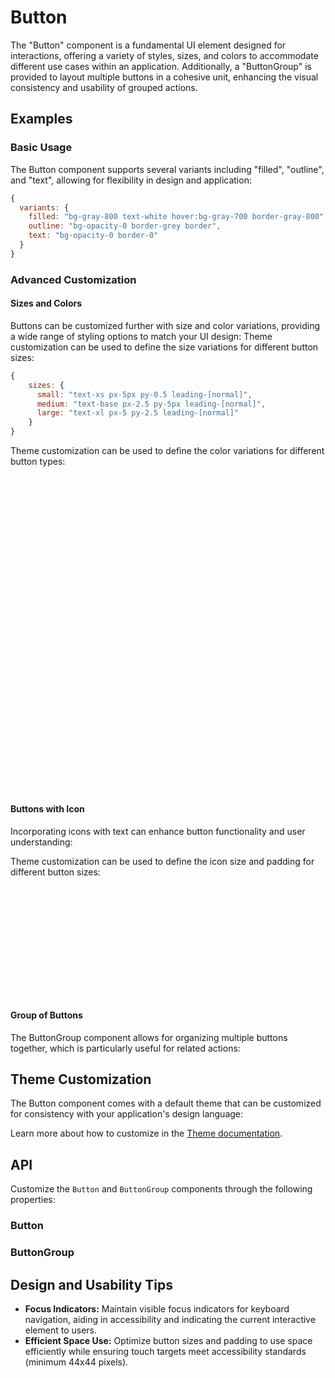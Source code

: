 
<Meta title="Docs/Components/Elements/Button" />

# Button

The "Button" component is a fundamental UI element designed for interactions, offering a variety of styles, sizes, and colors to accommodate different use cases within an application.
Additionally, a "ButtonGroup" is provided to layout multiple buttons in a cohesive unit, enhancing the visual consistency and usability of grouped actions.
## Examples
### Basic Usage
The Button component supports several variants including "filled", "outline", and "text", allowing for flexibility in design and application:
<Canvas sourceState="shown" of={ButtonStories.Variants} />

```javascript
{
  variants: {
    filled: "bg-gray-800 text-white hover:bg-gray-700 border-gray-800",
    outline: "bg-opacity-0 border-grey border",
    text: "bg-opacity-0 border-0"
  }
}
```

### Advanced Customization
#### Sizes and Colors
Buttons can be customized further with size and color variations, providing a wide range of styling options to match your UI design:
<Canvas of={ButtonStories.Sizes} />
Theme customization can be used to define the size variations for different button sizes:
```javascript
{
    sizes: {
      small: "text-xs px-5px py-0.5 leading-[normal]",
      medium: "text-base px-2.5 py-5px leading-[normal]",
      large: "text-xl px-5 py-2.5 leading-[normal]"
    }
}
```

<Canvas of={ButtonStories.Colors} />

Theme customization can be used to define the color variations for different button types:
```javascript
{
    colors: {
      default: {
        filled: "bg-gray-800 text-white hover:bg-gray-700 border-gray-800",
        outline: "",
        text: "",
      },
      primary: {
        filled": "bg-primary-600 hover:bg-primary-700 border-primary-600 text-white",
        outline": "",
        text": "text-primary-600 hover:text-primary-700"
      },
      secondary: {
        filled": "bg-secondary-700 hover:bg-secondary-800 border-secondary-700 text-white",
        outline": "",
        text": "text-secondary-700 hover:text-secondary-800"
      },
      success: {
        filled": "bg-success-700 hover:bg-success-800 border-success-700 text-white",
        outline": "",
        text": "text-success-700 hover:text-success-800"
      },
      warning: {
        filled": "bg-warning-700 hover:bg-warning-800 border-warning-700 text-white",
        outline": "",
        text": "text-warning-700 hover:text-warning-800"
      },
      error: {
        filled: "bg-error-700 hover:bg-error-800 border-error-700 text-white",
        outline: "",
        text: "text-error-700 hover:text-error-800"
      }
  }
}
```

#### Buttons with Icon
Incorporating icons with text can enhance button functionality and user understanding:
<Canvas of={ButtonStories.WithIcon} />

Theme customization can be used to define the icon size and padding for different button sizes:

```javascript
{
    adornment: {
    base: "flex",
    start: "pr-1",
    end: "pl-1",
    sizes: {
      small: "[&>svg]:w-3 [&>svg]:h-3",
      medium: "[&>svg]:w-4 [&>svg]:h-4",
      large" "[&>svg]:w-5 [&>svg]:h-5"
    }
  }
}
```

#### Group of Buttons
The ButtonGroup component allows for organizing multiple buttons together, which is particularly useful for related actions:
<Canvas of={ButtonGroupStories.Colors} />

## Theme Customization
The Button component comes with a default theme that can be customized for consistency with your application's design language:

<ThemeRender theme={darkButtonTheme} />

Learn more about how to customize in the [Theme documentation](?path=/docs/docs-theme-getting-started--docs).

## API
Customize the `Button` and `ButtonGroup` components through the following properties:
### Button
<ArgTypes of={Button} />

### ButtonGroup
<ArgTypes of={ButtonGroup} />

## Design and Usability Tips

- **Focus Indicators:** Maintain visible focus indicators for keyboard navigation, aiding in accessibility and indicating the current interactive element to users.
- **Efficient Space Use:** Optimize button sizes and padding to use space efficiently while ensuring touch targets meet accessibility standards (minimum 44x44 pixels).
